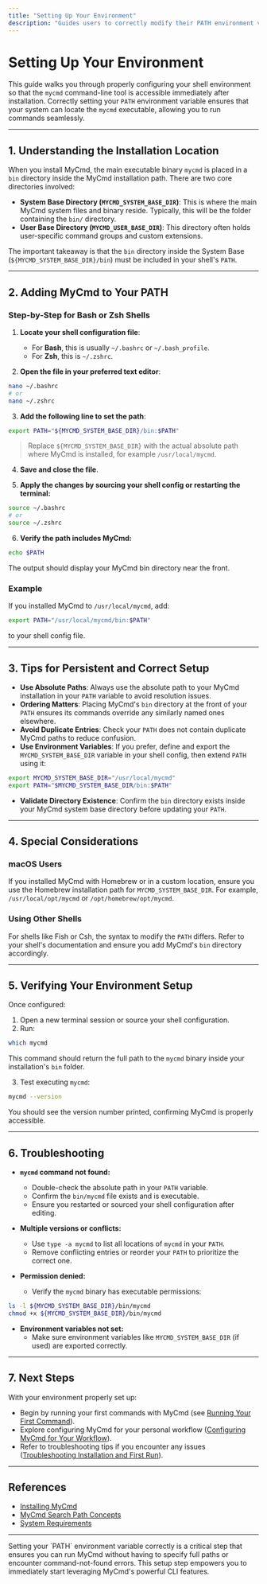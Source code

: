 ```yaml
---
title: "Setting Up Your Environment"
description: "Guides users to correctly modify their PATH environment variable, ensuring the mycmd binary is available in their shell. Clarifies the installation path and offers shell-specific setup tips for persistent access. Prepares users for immediate use after installation."
---
```


# Setting Up Your Environment

This guide walks you through properly configuring your shell environment so that the `mycmd` command-line tool is accessible immediately after installation. Correctly setting your `PATH` environment variable ensures that your system can locate the `mycmd` executable, allowing you to run commands seamlessly.

---

## 1. Understanding the Installation Location

When you install MyCmd, the main executable binary `mycmd` is placed in a `bin` directory inside the MyCmd installation path. There are two core directories involved:

- **System Base Directory (`MYCMD_SYSTEM_BASE_DIR`)**: This is where the main MyCmd system files and binary reside. Typically, this will be the folder containing the `bin/` directory.
- **User Base Directory (`MYCMD_USER_BASE_DIR`)**: This directory often holds user-specific command groups and custom extensions.

The important takeaway is that the `bin` directory inside the System Base (`${MYCMD_SYSTEM_BASE_DIR}/bin`) must be included in your shell's `PATH`.

---

## 2. Adding MyCmd to Your PATH

### Step-by-Step for Bash or Zsh Shells

1. **Locate your shell configuration file**:
   - For **Bash**, this is usually `~/.bashrc` or `~/.bash_profile`.
   - For **Zsh**, this is `~/.zshrc`.

2. **Open the file in your preferred text editor**:

```bash
nano ~/.bashrc
# or
nano ~/.zshrc
```

3. **Add the following line to set the path**:

```bash
export PATH="${MYCMD_SYSTEM_BASE_DIR}/bin:$PATH"
```

> Replace `${MYCMD_SYSTEM_BASE_DIR}` with the actual absolute path where MyCmd is installed, for example `/usr/local/mycmd`.

4. **Save and close the file**.

5. **Apply the changes by sourcing your shell config or restarting the terminal:**

```bash
source ~/.bashrc
# or
source ~/.zshrc
```

6. **Verify the path includes MyCmd:**

```bash
echo $PATH
```

The output should display your MyCmd bin directory near the front.

### Example

If you installed MyCmd to `/usr/local/mycmd`, add:

```bash
export PATH="/usr/local/mycmd/bin:$PATH"
```
to your shell config file.

---

## 3. Tips for Persistent and Correct Setup

- **Use Absolute Paths**: Always use the absolute path to your MyCmd installation in your `PATH` variable to avoid resolution issues.
- **Ordering Matters**: Placing MyCmd's `bin` directory at the front of your `PATH` ensures its commands override any similarly named ones elsewhere.
- **Avoid Duplicate Entries**: Check your `PATH` does not contain duplicate MyCmd paths to reduce confusion.
- **Use Environment Variables**: If you prefer, define and export the `MYCMD_SYSTEM_BASE_DIR` variable in your shell config, then extend `PATH` using it:

```bash
export MYCMD_SYSTEM_BASE_DIR="/usr/local/mycmd"
export PATH="$MYCMD_SYSTEM_BASE_DIR/bin:$PATH"
```

- **Validate Directory Existence**: Confirm the `bin` directory exists inside your MyCmd system base directory before updating your `PATH`.

---

## 4. Special Considerations

### macOS Users
If you installed MyCmd with Homebrew or in a custom location, ensure you use the Homebrew installation path for `MYCMD_SYSTEM_BASE_DIR`. For example, `/usr/local/opt/mycmd` or `/opt/homebrew/opt/mycmd`.

### Using Other Shells
For shells like Fish or Csh, the syntax to modify the `PATH` differs. Refer to your shell's documentation and ensure you add MyCmd's `bin` directory accordingly.

---

## 5. Verifying Your Environment Setup

Once configured:

1. Open a new terminal session or source your shell configuration.
2. Run:

```bash
which mycmd
```

This command should return the full path to the `mycmd` binary inside your installation's `bin` folder.

3. Test executing `mycmd`:

```bash
mycmd --version
```

You should see the version number printed, confirming MyCmd is properly accessible.

---

## 6. Troubleshooting

- **`mycmd` command not found:**
  - Double-check the absolute path in your `PATH` variable.
  - Confirm the `bin/mycmd` file exists and is executable.
  - Ensure you restarted or sourced your shell configuration after editing.

- **Multiple versions or conflicts:**
  - Use `type -a mycmd` to list all locations of `mycmd` in your `PATH`.
  - Remove conflicting entries or reorder your `PATH` to prioritize the correct one.

- **Permission denied:**
  - Verify the `mycmd` binary has executable permissions:

```bash
ls -l ${MYCMD_SYSTEM_BASE_DIR}/bin/mycmd
chmod +x ${MYCMD_SYSTEM_BASE_DIR}/bin/mycmd
```

- **Environment variables not set:**
  - Make sure environment variables like `MYCMD_SYSTEM_BASE_DIR` (if used) are exported correctly.

---

## 7. Next Steps

With your environment properly set up:

- Begin by running your first commands with MyCmd (see [Running Your First Command](../first-run-and-validation/first-command)).
- Explore configuring MyCmd for your personal workflow ([Configuring MyCmd for Your Workflow](../configuration-troubleshooting/configuring-mycmd)).
- Refer to troubleshooting tips if you encounter any issues ([Troubleshooting Installation and First Run](../configuration-troubleshooting/troubleshooting-setup)).

---

## References

- [Installing MyCmd](../../guides/getting-started-with-mycmd/installing-mycmd)
- [MyCmd Search Path Concepts](../../mycmd-concepts/core-architecture/mycmd-search-path)
- [System Requirements](../../getting-started/setup-prerequisites-installation/system-requirements)

---

<Note>
Setting your `PATH` environment variable correctly is a critical step that ensures you can run MyCmd without having to specify full paths or encounter command-not-found errors. This setup step empowers you to immediately start leveraging MyCmd's powerful CLI features.
</Note>